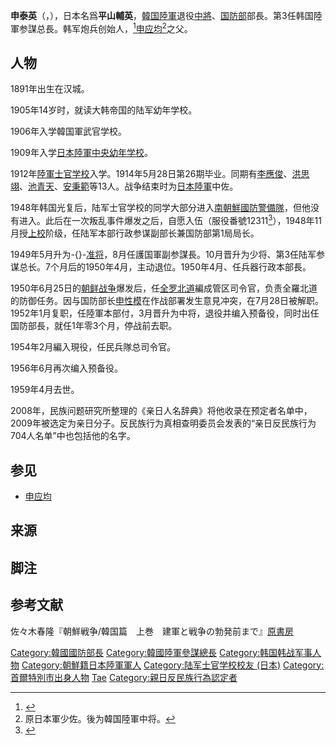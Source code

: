 {{blpsources|time=2014-04-09T11:31:29+00:00}}
{{Infobox officeholder
|name         = 申泰英<br />신태영
|birth_date   = 1891年
|birth_place  = {{KOR-1888}}[[汉城府|汉城府]]
|death_date   = {{death_year_and_age|1959|1891}}
|death_place  = {{ROK-1948|short=yes}}
|nationality = {{ROK-1948}}
|image        = 
|caption      = 
|nickname     = 
|allegiance   = 
|branch       = {{Army|Empire of Japan}}<br />{{ROKA}}
|serviceyears = 
|rank         = [[中佐|中佐]]（日本陸軍）<br />[[中将|中将]]（韓国陸軍）
|commands     = 
|battles      = [[朝鲜战争|朝鲜战争]] 
|awards       = 
}}
'''申泰英'''（{{lang-ko|신태영}}，{{bd|1891年||1959年||catIdx=Shin}}），日本名爲'''平山輔英'''，[[大韓民国|韓国]][[韓國陸軍|陸軍]]退役[[中將|中將]]、[[韓國國防部|国防部]]部長。第3任韩国陸軍参謀总長。韩军炮兵创始人，<ref>{{cite book | author = 佐々木春隆 | title = 朝鮮戦争／韓国編 上巻 | edition = 再版 | pages = p. 443.}}</ref>[[申应均|申应均]]<ref group="†">原日本軍少佐。後为韓国陸軍中将。</ref>之父。

== 人物 ==
1891年出生在汉城。

1905年14岁时，就读大韩帝国的陆军幼年学校。

1906年入学韓国軍武官学校。

1909年入学[[陸軍幼年学校|日本陸軍中央幼年学校]]。

1912年[[陸軍士官学校_(日本)|陸軍士官学校]]入学。1914年5月28日第26期毕业。同期有[[李應俊|李應俊]]、[[洪思翊|洪思翊]]、[[池青天|池青天]]、[[安秉範|安秉範]]等13人。战争结束时为[[大日本帝国陸軍|日本陸軍]]中佐。

1948年韩国光复后，陆军士官学校的同学大部分进入[[南朝鮮國防警備隊|南朝鮮國防警備隊]]，但他没有进入。此后在一次叛乱事件爆发之后，自愿入伍（服役番號12311<ref>{{cite book | author = 佐々木春隆 | title = 朝鮮戦争／韓国編 上巻 | edition = 再版 | pages = p. 204.}}</ref>），1948年11月授[[上校|上校]]阶级，任陆军本部行政参谋副部长兼国防部第1局局长。

1949年5月升为-{}-[[准将|准将]]，8月任護国軍副参謀長。10月晋升为少将、第3任陆军参谋总长。7个月后的1950年4月，主动退位。1950年4月、任兵器行政本部長。

1950年6月25日的[[朝鲜战争|朝鲜战争]]爆发后，任[[全罗北道|全罗北道]]編成管区司令官，负责全羅北道的防御任务。因与国防部长[[申性模|申性模]]在作战部署发生意見冲突，在7月28日被解职。1952年1月复职，任陸軍本部付，3月晋升为中将，退役并编入预备役，同时出任国防部長，就任1年零3个月，停战前去职。

1954年2月編入現役，任民兵隊总司令官。

1956年6月再次编入预备役。

1959年4月去世。

2008年，民族问题研究所整理的《亲日人名辞典》将他收录在预定者名单中，2009年被选定为亲日分子。反民族行为真相查明委员会发表的“亲日反民族行为704人名单”中也包括他的名字。

== 参见 ==
* [[申应均|申应均]]

== 来源 ==
{{Reflist|2}}

== 脚注 ==
<div class="references-small">
{{Reflist}}
<references group="†" />
</div>

== 参考文献 ==
佐々木春隆『朝鮮戦争/韓国篇　上巻　建軍と戦争の勃発前まで』[[原書房|原書房]]

{{先代次代|大韓民国陆军参谋总长|第3任：1949年10月1日 - 1950年4月9日|[[蔡秉德|蔡秉德]]|蔡秉德}}
{{先代次代|大韓民国国防部长|第4代：1952年3月29日 - 1953年6月30日|[[李起鹏|李起鹏]]|[[孫元一|孫元一]]}}

{{DEFAULTSORT:Shin}}
[[Category:韓國國防部長|Category:韓國國防部長]]
[[Category:韓國陸軍參謀總長|Category:韓國陸軍參謀總長]]
[[Category:韩国韩战军事人物|Category:韩国韩战军事人物]]
[[Category:朝鮮籍日本陸軍軍人|Category:朝鮮籍日本陸軍軍人]]
[[Category:陆军士官学校校友_(日本)|Category:陆军士官学校校友 (日本)]]
[[Category:首爾特別市出身人物|Category:首爾特別市出身人物]]
[[Category:申姓|Tae]]
[[Category:親日反民族行為認定者|Category:親日反民族行為認定者]]